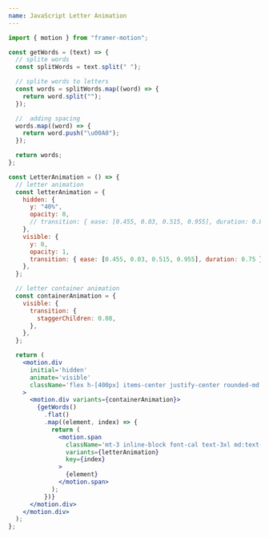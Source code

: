 ```yaml
---
name: JavaScript Letter Animation
---
```


```jsx
import { motion } from "framer-motion";

const getWords = (text) => {
  // splite words
  const splitWords = text.split(" ");

  // splite words to letters
  const words = splitWords.map((word) => {
    return word.split("");
  });

  //  adding spacing
  words.map((word) => {
    return word.push("\u00A0");
  });

  return words;
};

const LetterAnimation = () => {
  // letter animation
  const letterAnimation = {
    hidden: {
      y: "40%",
      opacity: 0,
      // transition: { ease: [0.455, 0.03, 0.515, 0.955], duration: 0.85 }
    },
    visible: {
      y: 0,
      opacity: 1,
      transition: { ease: [0.455, 0.03, 0.515, 0.955], duration: 0.75 },
    },
  };

  // letter container animation
  const containerAnimation = {
    visible: {
      transition: {
        staggerChildren: 0.08,
      },
    },
  };

  return (
    <motion.div
      initial='hidden'
      animate='visible'
      className='flex h-[400px] items-center justify-center rounded-md   border bg-white py-12 px-5 text-center  dark:bg-black/10 '
    >
      <motion.div variants={containerAnimation}>
        {getWords()
          .flat()
          .map((element, index) => {
            return (
              <motion.span
                className='mt-3 inline-block font-cal text-3xl md:text-7xl  '
                variants={letterAnimation}
                key={index}
              >
                {element}
              </motion.span>
            );
          })}
      </motion.div>
    </motion.div>
  );
};
```
